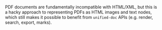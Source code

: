 
PDF documents are fundamentally incompatible with HTML/XML, but this is a hacky approach to representing PDFs as HTML images and text nodes, which still makes it possible to benefit from `unified-doc` APIs (e.g. render, search, export, marks).

<PdfExample />
